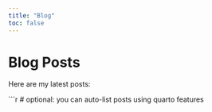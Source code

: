 ```yaml
---
title: "Blog"
toc: false
---
```


# Blog Posts

Here are my latest posts:

```r
# optional: you can auto-list posts using quarto features

